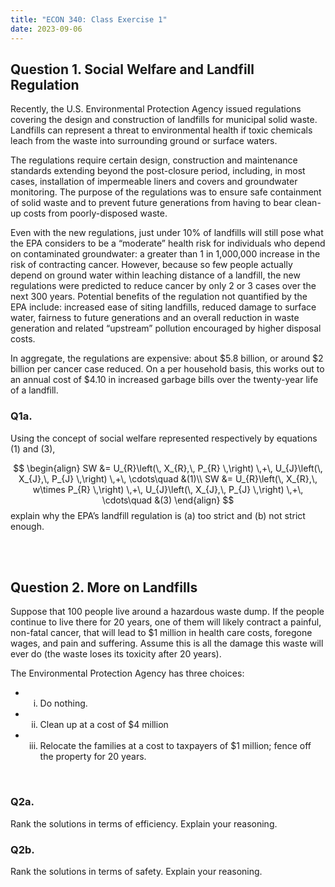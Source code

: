 ```yaml
---
title: "ECON 340: Class Exercise 1"
date: 2023-09-06
---
```


## Question 1. Social Welfare and Landfill Regulation
Recently, the U.S.  Environmental Protection Agency issued regulations covering the design and construction of landfills for municipal solid waste.  Landfills can represent a threat to environmental health if toxic chemicals leach from the waste into surrounding ground or surface waters.
<br>

The regulations require certain design, construction and maintenance standards extending beyond the post-closure period, including, in most cases, installation of impermeable liners and covers and groundwater monitoring.  The purpose of the regulations was to ensure safe containment of solid waste and to prevent future generations from having to bear clean-up costs from poorly-disposed waste.
<br>

Even with the new regulations, just under 10% of landfills will still pose what the EPA considers to be a "moderate" health risk for individuals who depend on contaminated groundwater:  a greater than 1 in 1,000,000 increase in the risk of contracting cancer. However, because so few people actually depend on ground water within leaching distance of a landfill, the new regulations were predicted to reduce cancer by only 2 or 3 cases over the next 300 years.  Potential benefits of the regulation not quantified by the EPA include:  increased ease of siting landfills, reduced damage to surface water, fairness to future generations and an overall reduction in waste generation and related "upstream" pollution encouraged by higher disposal costs.
<br>

In aggregate, the regulations are expensive:  about $5.8 billion, or around $2 billion per cancer case reduced.  On a per household basis, this works out to an annual cost of $4.10 in increased garbage bills over the twenty-year life of a landfill.
<br>


### Q1a.	
Using the concept of social welfare represented respectively by equations (1) and (3), 

$$
\begin{align}
SW &= U_{R}\left(\, X_{R},\, P_{R} \,\right) \,+\, U_{J}\left(\, X_{J},\, P_{J} \,\right) \,+\, \cdots\quad &(1)\\
SW &= U_{R}\left(\, X_{R},\, w\times P_{R} \,\right) \,+\, U_{J}\left(\, X_{J},\, P_{J} \,\right) \,+\, \cdots\quad &(3)
\end{align}
$$
explain why the EPA's landfill regulation is (a) too strict and (b) not strict enough.


<br><br>

## Question 2. More on Landfills
Suppose that 100 people live around a hazardous waste dump. If the people continue to live there for 20 years, one of them will likely contract a painful, non-fatal cancer, that will lead to $1 million in health care costs, foregone wages, and pain and suffering.  Assume this is all the damage this waste will ever do (the waste loses its toxicity after 20 years). 
<br>

The Environmental Protection Agency has three choices:

- i. Do nothing.
- ii. Clean up at a cost of $4 million
- iii. Relocate the families at a cost to taxpayers of $1 million; fence off the property for 20 years.

<br>

### Q2a.  
Rank the solutions in terms of efficiency. Explain your reasoning.
<br>

### Q2b. 
Rank the solutions in terms of safety. Explain your reasoning. 

